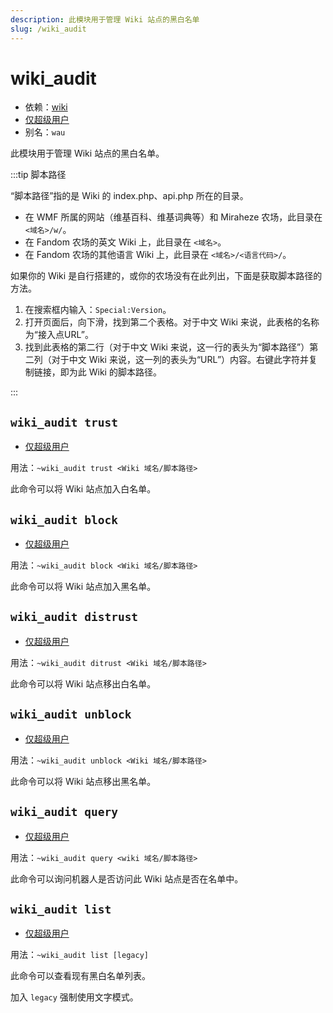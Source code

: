 ```yaml
---
description: 此模块用于管理 Wiki 站点的黑白名单
slug: /wiki_audit
---
```


# wiki_audit


-   依赖：[wiki](wiki)
-   [仅超级用户](permissions)
-   别名：`wau`

此模块用于管理 Wiki 站点的黑白名单。

:::tip 脚本路径

“脚本路径”指的是 Wiki 的 index.php、api.php 所在的目录。

-   在 WMF 所属的网站（维基百科、维基词典等）和 Miraheze 农场，此目录在 `<域名>/w/`。
-   在 Fandom 农场的英文 Wiki 上，此目录在 `<域名>`。
-   在 Fandom 农场的其他语言 Wiki 上，此目录在 `<域名>/<语言代码>/`。

如果你的 Wiki 是自行搭建的，或你的农场没有在此列出，下面是获取脚本路径的方法。

1. 在搜索框内输入：`Special:Version`。
2. 打开页面后，向下滑，找到第二个表格。对于中文 Wiki 来说，此表格的名称为“接入点URL”。
3. 找到此表格的第二行（对于中文 Wiki 来说，这一行的表头为“脚本路径”）第二列（对于中文 Wiki 来说，这一列的表头为“URL”）内容。右键此字符并复制链接，即为此 Wiki 的脚本路径。

:::

## `wiki_audit trust`

-   [仅超级用户](permissions)

用法：`~wiki_audit trust <Wiki 域名/脚本路径>`

此命令可以将 Wiki 站点加入白名单。

## `wiki_audit block`

-   [仅超级用户](permissions)

用法：`~wiki_audit block <Wiki 域名/脚本路径>`

此命令可以将 Wiki 站点加入黑名单。

## `wiki_audit distrust`

-   [仅超级用户](permissions)

用法：`~wiki_audit ditrust <Wiki 域名/脚本路径>`

此命令可以将 Wiki 站点移出白名单。

## `wiki_audit unblock`

-   [仅超级用户](permissions)

用法：`~wiki_audit unblock <Wiki 域名/脚本路径>`

此命令可以将 Wiki 站点移出黑名单。

## `wiki_audit query`

-   [仅超级用户](permissions)

用法：`~wiki_audit query <wiki 域名/脚本路径>`

此命令可以询问机器人是否访问此 Wiki 站点是否在名单中。

## `wiki_audit list`

-   [仅超级用户](permissions)

用法：`~wiki_audit list [legacy]`

此命令可以查看现有黑白名单列表。

加入 `legacy` 强制使用文字模式。
